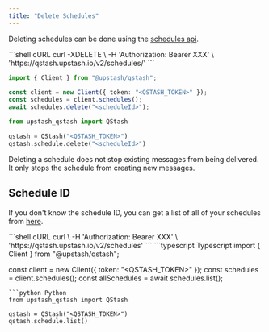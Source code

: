 ```yaml
---
title: "Delete Schedules"
---
```



Deleting schedules can be done using the [schedules api](/qstash/api/schedules/remove).

<CodeGroup>
```shell cURL
curl -XDELETE \
    -H 'Authorization: Bearer XXX' \
    'https://qstash.upstash.io/v2/schedules/<schedule_id>'
```

```typescript Typescript
import { Client } from "@upstash/qstash";

const client = new Client({ token: "<QSTASH_TOKEN>" });
const schedules = client.schedules();
await schedules.delete("<scheduleId>");
```

```python Python
from upstash_qstash import QStash

qstash = QStash("<QSTASH_TOKEN>")
qstash.schedule.delete("<scheduleId>")
```

</CodeGroup>

Deleting a schedule does not stop existing messages from being delivered. It
only stops the schedule from creating new messages.

## Schedule ID

If you don't know the schedule ID, you can get a list of all of your schedules
from [here](/qstash/api/schedules/list).

<CodeGroup>
```shell cURL
curl \
    -H 'Authorization: Bearer XXX' \
    'https://qstash.upstash.io/v2/schedules'
```
```typescript Typescript
import { Client } from "@upstash/qstash";

const client = new Client({ token: "<QSTASH_TOKEN>" });
const schedules = client.schedules();
const allSchedules = await schedules.list();
```
```python Python
from upstash_qstash import QStash

qstash = QStash("<QSTASH_TOKEN>")
qstash.schedule.list()
```
</CodeGroup>
